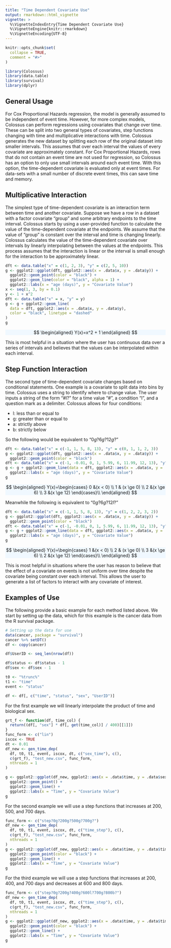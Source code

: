 ```yaml
---
title: "Time Dependent Covariate Use"
output: rmarkdown::html_vignette
vignette: >
  %\VignetteIndexEntry{Time Dependent Covariate Use}
  %\VignetteEngine{knitr::rmarkdown}
  %\VignetteEncoding{UTF-8}
---
```


```r
knitr::opts_chunk$set(
  collapse = TRUE,
  comment = "#>"
)
```

```r
library(Colossus)
library(data.table)
library(survival)
library(dplyr)
```

## General Usage

For Cox Proportional Hazards regression, the model is generally assumed to be independent of event time. However, for more complex models, Colossus can perform regressions using covariates that change over time. These can be split into two general types of covariates, step functions changing with time and multiplicative interactions with time. Colossus generates the new dataset by splitting each row of the original dataset into smaller intervals. This assumes that over each interval the values of every covariate are approximately constant. For Cox Proportional Hazards, rows that do not contain an event time are not used for regression, so Colossus has an option to only use small intervals around each event time. With this option, the time-dependent covariate is evaluated only at event times. For data-sets with a small number of discrete event times, this can save time and memory.

## Multiplicative Interaction

The simplest type of time-dependent covariate is an interaction term between time and another covariate. Suppose we have a row in a dataset with a factor covariate "group" and some arbitrary endpoints to the time interval. Colossus starts by using a user-provided function to calculate the value of the time-dependent covariate at the endpoints. We assume that the value of "group" is constant over the interval and time is changing linearly. Colossus calculates the value of the time-dependent covariate over intervals by linearly interpolating between the values at the endpoints. This process assumes that the interaction is linear or the interval is small enough for the interaction to be approximately linear.

```r
dft <- data.table("x" = c(1, 2, 3), "y" = c(2, 5, 10))
g <- ggplot2::ggplot(dft, ggplot2::aes(x = .data$x, y = .data$y)) +
  ggplot2::geom_point(color = "black") +
  ggplot2::geom_line(color = "black", alpha = 1) +
  ggplot2::labs(x = "age (days)", y = "Covariate Value")
x <- seq(1, 3, by = 0.1)
y <- 1 + x^2
dft <- data.table("x" = x, "y" = y)
g <- g + ggplot2::geom_line(
  data = dft, ggplot2::aes(x = .data$x, y = .data$y),
  color = "black", linetype = "dashed"
)
g
```

<p class="text-center" style="background-color: aliceblue">
$$
\begin{aligned}
    Y(x)=x^2 + 1
\end{aligned}
$$
</p>

This is most helpful in a situation where the user has continuous data over a series of intervals and believes that the values can be interpolated within each interval.

## Step Function Interaction

The second type of time-dependent covariate changes based on conditional statements. One example is a covariate to split data into bins by time. Colossus uses a string to identify where to change value. The user inputs a string of the form "#l?" for a time value "#", a condition "l", and a question mark as a delimiter. Colossus allows for four conditions:

* l: less than or equal to
* g: greater than or equal to
* a: strictly above
* b: strictly below

So the following would be equivalent to "$0g?6g?12g?$"

```r
dft <- data.table("x" = c(-1, 1, 5, 8, 13), "y" = c(0, 1, 1, 2, 3))
g <- ggplot2::ggplot(dft, ggplot2::aes(x = .data$x, y = .data$y)) +
  ggplot2::geom_point(color = "black")
dft <- data.table("x" = c(-1, -0.01, 0, 1, 5.99, 6, 11.99, 12, 13), "y" = c(0, 0, 1, 1, 1, 2, 2, 3, 3))
g <- g + ggplot2::geom_line(data = dft, ggplot2::aes(x = .data$x, y = .data$y), color = "black") +
  ggplot2::labs(x = "age (days)", y = "Covariate Value")
g
```

<p class="text-center" style="background-color: aliceblue">
$$
\begin{aligned}
    Y(x)=\begin{cases} 0 &(x < 0) \\ 1 & (x \ge 0) \\ 2 &(x \ge 6) \\ 3 &(x \ge 12) \end{cases}\\
\end{aligned}
$$
</p>

Meanwhile the following is equivalent to "$0g?6g?12l?$"

```r
dft <- data.table("x" = c(-1, 1, 5, 8, 13), "y" = c(1, 2, 2, 3, 2))
g <- ggplot2::ggplot(dft, ggplot2::aes(x = .data$x, y = .data$y)) +
  ggplot2::geom_point(color = "black")
dft <- data.table("x" = c(-1, -0.01, 0, 1, 5.99, 6, 11.99, 12, 13), "y" = c(1, 1, 2, 2, 2, 3, 3, 2, 2))
g <- g + ggplot2::geom_line(data = dft, ggplot2::aes(x = .data$x, y = .data$y), color = "black") +
  ggplot2::labs(x = "age (days)", y = "Covariate Value")
g
```

<p class="text-center" style="background-color: aliceblue">
$$
\begin{aligned}
    Y(x)=\begin{cases} 1 &(x < 0) \\ 2 & (x \ge 0) \\ 3 &(x \ge 6) \\ 2 &(x \ge 12) \end{cases}\\
\end{aligned}
$$
</p>

This is most helpful in situations where the user has reason to believe that the effect of a covariate on events is not uniform over time despite the covariate being constant over each interval. This allows the user to generate a list of factors to interact with any covariate of interest.


## Examples of Use

The following provide a basic example for each method listed above. We start by setting up the data, which for this example is the cancer data from the R survival package.

```r
# Setting up the data for use
data(cancer, package = "survival")
cancer %>% setDT()
df <- copy(cancer)

df$UserID <- seq_len(nrow(df))

df$status <- df$status - 1
df$sex <- df$sex - 1

t0 <- "%trunc%"
t1 <- "time"
event <- "status"

df <- df[, c("time", "status", "sex", "UserID")]
```

For the first example we will linearly interpolate the product of time and biological sex.

```r
grt_f <- function(df, time_col) {
  return((df[, "sex"] * df[, get(time_col)] / 400)[[1]])
}
func_form <- c("lin")
iscox <- TRUE
dt <- 0.01
df_new <- gen_time_dep(
  df, t0, t1, event, iscox, dt, c("sex_time"), c(),
  c(grt_f), "test_new.csv", func_form,
  nthreads = 1
)

g <- ggplot2::ggplot(df_new, ggplot2::aes(x = .data$time, y = .data$sex_time, colour = factor(.data$sex))) +
  ggplot2::geom_point() +
  ggplot2::geom_line() +
  ggplot2::labs(x = "Time", y = "Covariate Value")
g
```

For the second example we will use a step functions that increases at 200, 500, and 700 days.

```r
func_form <- c("step?0g?200g?500g?700g?")
df_new <- gen_time_dep(
  df, t0, t1, event, iscox, dt, c("time_step"), c(),
  c(grt_f), "test_new.csv", func_form,
  nthreads = 1
)
g <- ggplot2::ggplot(df_new, ggplot2::aes(x = .data$time, y = .data$time_step)) +
  ggplot2::geom_point(color = "black") +
  ggplot2::geom_line() +
  ggplot2::labs(x = "Time", y = "Covariate Value")
g
```

For the third example we will use a step functions that increases at 200, 400, and 700 days and decreases at 600 and 800 days.

```r
func_form <- c("step?0g?200g?400g?600l?700g?800b?")
df_new <- gen_time_dep(
  df, t0, t1, event, iscox, dt, c("time_step"), c(),
  c(grt_f), "test_new.csv", func_form,
  nthreads = 1
)
g <- ggplot2::ggplot(df_new, ggplot2::aes(x = .data$time, y = .data$time_step)) +
  ggplot2::geom_point(color = "black") +
  ggplot2::geom_line() +
  ggplot2::labs(x = "Time", y = "Covariate Value")
g
```
